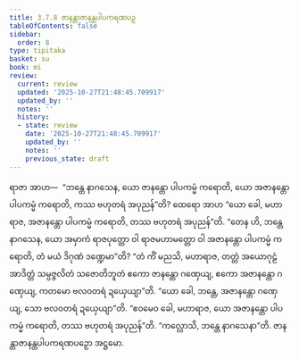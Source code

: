 ```yaml
---
title: 3.7.8 ဇာနန္တာဇာနန္တပါပကရဏပဉှ
tableOfContents: false
sidebar:
  order: 8
type: tipitaka
basket: su
book: mi
review:
  current: review
  updated: '2025-10-27T21:48:45.709917'
  updated_by: ''
  notes: ''
  history:
  - state: review
    date: '2025-10-27T21:48:45.709917'
    updated_by: ''
    notes: ''
    previous_state: draft
---
```



<ReviewStatus review={frontmatter.review} showDetails={true} />

<HypothesisAnnotation frontmatter={frontmatter} />

<DynamicBreadcrumb />

<Division number="101" book="mi" e="ch" v="28">

<Paragraph number="481" book="mi">
ရာဇာ အာဟ—  “ဘန္တေ နာဂသေန, ယော ဇာနန္တော ပါပကမ္မံ ကရောတိ, ယော အဇာနန္တော ပါပကမ္မံ ကရောတိ, ကဿ ဗဟုတရံ အပုညန်”တိ? ထေရော အာဟ “ယော ခေါ, မဟာရာဇ, အဇာနန္တော ပါပကမ္မံ ကရောတိ, တဿ ဗဟုတရံ အပုညန်”တိ. “တေန ဟိ, ဘန္တေ နာဂသေန, ယော အမှာကံ ရာဇပုတ္တော ဝါ ရာဇမဟာမတ္တော ဝါ အဇာနန္တော ပါပကမ္မံ ကရောတိ, တံ မယံ ဒိဂုဏံ ဒဏ္ဍေမာ”တိ? “တံ ကိံ မညသိ, မဟာရာဇ, တတ္တံ အယောဂုဠံ အာဒိတ္တံ သမ္ပဇ္ဇလိတံ သဇောတိဘူတံ ဧကော ဇာနန္တော ဂဏှေယျ, ဧကော အဇာနန္တော ဂဏှေယျ, ကတမော ဗလဝတရံ ဍယှေယျာ”တိ. “ယော ခေါ, ဘန္တေ, အဇာနန္တော ဂဏှေယျ, သော ဗလဝတရံ ဍယှေယျာ”တိ. “ဧဝမေဝ ခေါ, မဟာရာဇ, ယော အဇာနန္တော ပါပကမ္မံ ကရောတိ, တဿ ဗဟုတရံ အပုညန်”တိ.
</Paragraph>

<Paragraph number="482" book="mi">
“ကလ္လောသိ, ဘန္တေ နာဂသေနာ”တိ.

</Paragraph>
</Division>

<Paragraph number="483" type="center" book="mi">
ဇာနန္တာဇာနန္တပါပကရဏပဉှော အဋ္ဌမော.
</Paragraph>